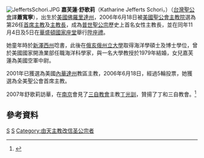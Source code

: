[[File:JeffertsSchori.JPG|thumb]]
'''嘉芙蓮·舒歌莉'''（Katharine Jefferts Schori，{{bd|1954年|3月26日|||S}}）（[[台灣聖公會|台灣聖公會]]譯'''蕭寬寧'''），出生於[[美國|美國]][[佛羅里達州|佛羅里達州]]，2006年6月18日被[[美國聖公會|美國聖公會]][[主教院|主教院]]選為第26任[[首席主教|首席主教]]及[[主教長|主教長]]，成為[[普世聖公宗|普世聖公宗]]歷史上首名女性主教長，並在同年11月4日及5日在[[華盛頓國家座堂|華盛頓國家座堂]]舉行[[陞座禮|陞座禮]]。

她童年時於[[新澤西州|新澤西州]]唸書，此後在[[俄亥俄州立大學|俄亥俄州立大學]]取得海洋學碩士及博士學位，曾於美國國家開漁業部任職海洋科學家，與一名大學教授於1979年結婚，女兒嘉芙蓮為美國空軍中尉。

2001年已獲選為美國[[內華達州|內華達州]]教區主教，2006年6月18日，經過5輪投票，她獲選為全美聖公會首席主教。

2007年舒歌莉訪華，在[[南京|南京]]會見了[[三自教會|三自教會]]主教[[丁光訓|丁光訓]]，贊揚了丁和三自教會。<ref>{{cite web |url=http://www.episcopalchurch.org/79901_91891_ENG_HTM.htm |title=存档副本 |accessdate=2010-02-15 |deadurl=yes |archiveurl=https://web.archive.org/web/20090907093424/http://www.episcopalchurch.org/79901_91891_ENG_HTM.htm |archivedate=2009-09-07 }}</ref>

==參考資料==
{{reflist}}

{{Authority control}}
[[Category:聖公會大主教|S]]
[[Category:瑞典裔美國人|S]]
[[Category:由天主教改信圣公宗者|Category:由天主教改信圣公宗者]]